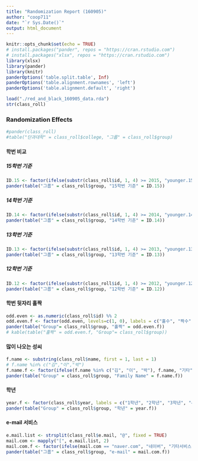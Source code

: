 ```yaml
---
title: "Randomization Report (160905)"
author: "coop711"
date: "`r Sys.Date()`"
output: html_document
---
```


```r
knitr::opts_chunk$set(echo = TRUE)
# install.packages("pander", repos = "https://cran.rstudio.com")
# install.packages("xlsx", repos = "https://cran.rstudio.com")
library(xlsx)
library(pander)
library(knitr)
panderOptions('table.split.table', Inf)
panderOptions('table.alignment.rownames', 'left')
panderOptions('table.alignment.default', 'right')
```

<!--### Data Reading-->

```r
load("./red_and_black_160905_data.rda")
str(class_roll)
```

### Randomization Effects

```r
#pander(class_roll)
#table("단과대학" = class_roll$college, "그룹" = class_roll$group)
```

#### 학번 비교

##### 15학번 기준

```r
ID.15 <- factor(ifelse(substr(class_roll$id, 1, 4) >= 2015, "younger.15", "older.15"), levels = c("younger.15", "older.15"), labels = c("15학번 이후", "14학번 이전"))
pander(table("그룹" = class_roll$group, "15학번 기준" = ID.15))
```

##### 14학번 기준

```r
ID.14 <- factor(ifelse(substr(class_roll$id, 1, 4) >= 2014, "younger.14", "older.14"), levels = c("younger.14", "older.14"), labels = c("14학번 이후", "13학번 이전"))
pander(table("그룹" = class_roll$group, "14학번 기준" = ID.14))
```

##### 13학번 기준

```r
ID.13 <- factor(ifelse(substr(class_roll$id, 1, 4) >= 2013, "younger.13", "older.13"), levels=c("younger.13", "older.13"), labels = c("13학번 이후", "12학번 이전"))
pander(table("그룹" = class_roll$group, "13학번 기준" = ID.13))
```

##### 12학번 기준

```r
ID.12 <- factor(ifelse(substr(class_roll$id, 1, 4) >= 2012, "younger.12", "older.12"), levels=c("younger.12", "older.12"), labels = c("12학번 이후", "11학번 이전"))
pander(table("그룹" = class_roll$group, "12학번 기준" = ID.12))
```

#### 학번 뒷자리 홀짝

```r
odd.even <- as.numeric(class_roll$id) %% 2
odd.even.f <- factor(odd.even, levels=c(1, 0), labels = c("홀수", "짝수"))
pander(table("Group"= class_roll$group, "홀짝" = odd.even.f))
# kable(table("홀짝" = odd.even.f, "Group"= class_roll$group))
```

#### 많이 나오는 성씨

```r
f.name <- substring(class_roll$name, first = 1, last = 1)
# f.name %in% c("김","이","박")
f.name.f <- factor(ifelse(f.name %in% c("김", "이", "박"), f.name, "기타"), levels = c("김", "이", "박", "기타"))
pander(table("Group" = class_roll$group, "Family Name" = f.name.f))
```

#### 학년 

```r
year.f <- factor(class_roll$year, labels = c("1학년", "2학년", "3학년", "4학년"))
pander(table("Group" = class_roll$group, "학년" = year.f))
```

#### e-mail 서비스

```r
e.mail.list <- strsplit(class_roll$e.mail, "@", fixed = TRUE)
mail.com <- mapply("[", e.mail.list, 2)
mail.com.f <- factor(ifelse(mail.com == "naver.com", "네이버", "기타서비스"), levels = c("네이버", "기타서비스"))
pander(table("그룹" = class_roll$group, "e-mail" = mail.com.f))
```

<!--

```r
save.image("../R/red_and_black_160905_data.rda")
```

-->